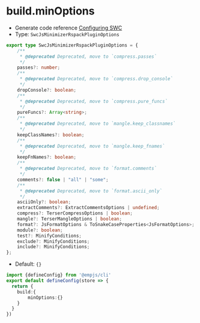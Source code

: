 # build.minOptions
+ Generate code reference [Configuring SWC](https://swc.rs/docs/configuring-swc#jsctarget)
+ Type: `SwcJsMinimizerRspackPluginOptions`
```ts
export type SwcJsMinimizerRspackPluginOptions = {
    /**
     * @deprecated Deprecated, move to `compress.passes`
     */
    passes?: number;
    /**
     * @deprecated Deprecated, move to `compress.drop_console`
     */
    dropConsole?: boolean;
    /**
     * @deprecated Deprecated, move to `compress.pure_funcs`
     */
    pureFuncs?: Array<string>;
    /**
     * @deprecated Deprecated, move to `mangle.keep_classnames`
     */
    keepClassNames?: boolean;
    /**
     * @deprecated Deprecated, move to `mangle.keep_fnames`
     */
    keepFnNames?: boolean;
    /**
     * @deprecated Deprecated, move to `format.comments`
     */
    comments?: false | "all" | "some";
    /**
     * @deprecated Deprecated, move to `format.ascii_only`
     */
    asciiOnly?: boolean;
    extractComments?: ExtractCommentsOptions | undefined;
    compress?: TerserCompressOptions | boolean;
    mangle?: TerserMangleOptions | boolean;
    format?: JsFormatOptions & ToSnakeCaseProperties<JsFormatOptions>;
    module?: boolean;
    test?: MinifyConditions;
    exclude?: MinifyConditions;
    include?: MinifyConditions;
};
```
+ Default: `{}`

```ts title="emp-config.js"
import {defineConfig} from '@empjs/cli'
export default defineConfig(store => {
  return {
    build:{
        minOptions:{}
    }
  }
})
```